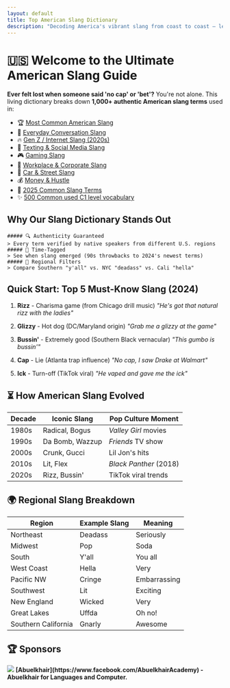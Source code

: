 ```yaml
---
layout: default
title: Top American Slang Dictionary
description: "Decoding America's vibrant slang from coast to coast – learn the language of the streets, internet, and pop culture"
---
```




# 🇺🇸 Welcome to the Ultimate American Slang Guide

**Ever felt lost when someone said 'no cap' or 'bet'?** You're not alone. This living dictionary breaks down **1,000+ authentic American slang terms** used in:

- 🏆 [Most Common American Slang](/top)
- 💬 [Everyday Conversation Slang](/everyday)
- 🔥 [Gen Z / Internet Slang (2020s)](/genz)
- 📱 [Texting & Social Media Slang](/texting)
- 🎮 [Gaming Slang](/gaming)
- 🏢 [Workplace & Corporate Slang](/work)
- 🚗 [Car & Street Slang](/car)
- 💰 [Money & Hustle](/money)
- 📅 [2025 Common Slang Terms](/top2025)
- ✨ [500 Common used C1 level vocabulary](/vocabulary/c1)


## Why Our Slang Dictionary Stands Out
    ##### 🔍 Authenticity Guaranteed
    > Every term verified by native speakers from different U.S. regions
    ##### 📅 Time-Tagged
    > See when slang emerged (90s throwbacks to 2024's newest terms)
    ##### 📍 Regional Filters
    > Compare Southern "y'all" vs. NYC "deadass" vs. Cali "hella"

## Quick Start: Top 5 Must-Know Slang (2024)

1. **Rizz** - Charisma game (from Chicago drill music)
  *"He's got that natural rizz with the ladies"*


2. **Glizzy** - Hot dog (DC/Maryland origin)
  *"Grab me a glizzy at the game"*


3. **Bussin'** - Extremely good (Southern Black vernacular)
  *"This gumbo is bussin'"*


4. **Cap** - Lie (Atlanta trap influence)
  *"No cap, I saw Drake at Walmart"*


5. **Ick** - Turn-off (TikTok viral)
  *"He vaped and gave me the ick"*

## ⏳ How American Slang Evolved

| Decade  | Iconic Slang          | Pop Culture Moment          |
|---------|-----------------------|-----------------------------|
| 1980s   | Radical, Bogus        | *Valley Girl* movies        |
| 1990s   | Da Bomb, Wazzup       | *Friends* TV show           |
| 2000s   | Crunk, Gucci          | Lil Jon's hits              |
| 2010s   | Lit, Flex             | *Black Panther* (2018)      |
| 2020s   | Rizz, Bussin'         | TikTok viral trends         |

## 🌍 Regional Slang Breakdown

| Region      | Example Slang         | Meaning                    |
|-------------|-----------------------|----------------------------|
| Northeast   | Deadass               | Seriously                  |
| Midwest     | Pop                   | Soda                       |
| South       | Y'all                 | You all                    |
| West Coast  | Hella                 | Very                       |
| Pacific NW  | Cringe                | Embarrassing               |
| Southwest   | Lit                   | Exciting                   |
| New England | Wicked                | Very                       |
| Great Lakes | Uffda                 | Oh no!                     |
| Southern California | Gnarly         | Awesome                    |           

## 🏆 Sponsors 

  <div className="flex item-center direction-row x:mt-4">
    <Image width={50} height={50} src="/abuelkhair.jpg" className='x:mx-2'/>
    <b>
    [Abuelkhair](https://www.facebook.com/AbuelkhairAcademy) - Abuelkhair for Languages and Computer.
    </b>
  </div>
